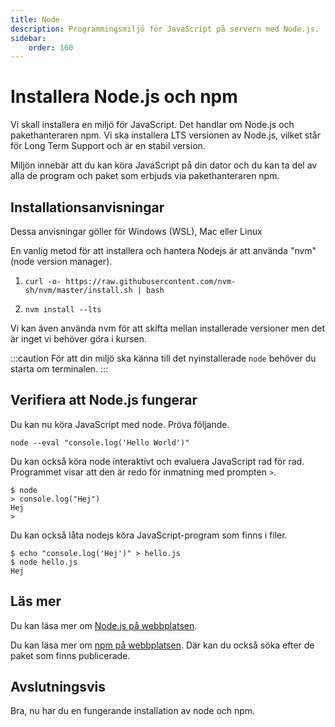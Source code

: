 ```yaml
---
title: Node 
description: Programmingsmiljö för JavaScript på servern med Node.js.
sidebar:
    order: 160
---
```



<CustomFigure
  src={nodejslogo}
  alt="Node.js Logo"
  caption="This is the Node.js logo"
  width={200}
  height={300}
/>



Installera Node.js och npm
===================================

Vi skall installera en miljö för JavaScript. Det handlar om Node.js och pakethanteraren npm. Vi ska installera LTS versionen av Node.js, vilket står för Long Term Support och är en stabil version.

Miljön innebär att du kan köra JavaScript på din dator och du kan ta del av alla de program och paket som erbjuds via pakethanteraren npm.



Installationsanvisningar
-------------------------------

Dessa anvisningar göller för Windows (WSL), Mac eller Linux

En vanlig metod för att installera och hantera Nodejs är att använda "nvm" (node version manager).
<Steps>

1. ```console title="Hämta nvm med cURL"
   curl -o- https://raw.githubusercontent.com/nvm-sh/nvm/master/install.sh | bash
   ```

   

2. ```console title="Installera senaste LTS versionen"
   nvm install --lts
   ```

</Steps>

Vi kan även använda nvm för att skifta mellan installerade versioner men det är inget vi behöver göra i kursen.

:::caution
För att din miljö ska känna till det nyinstallerade `node` behöver du starta om terminalen.
:::

Verifiera att Node.js fungerar
-------------------------------

Du kan nu köra JavaScript med node. Pröva följande.

```console title="Skriv ut 'Hello World' med node"
node --eval "console.log('Hello World')"
```

Du kan också köra node interaktivt och evaluera JavaScript rad för rad. Programmet visar att den är redo för inmatning med prompten `>`.


```console title="Starta node interaktivt"
$ node
> console.log("Hej")
Hej
>
```

Du kan också låta nodejs köra JavaScript-program som finns i filer.

```console title="Exekvera JavaScript från en fil"
$ echo "console.log('Hej')" > hello.js
$ node hello.js
Hej
```



Läs mer
-------------------------------

Du kan läsa mer om [Node.js på webbplatsen](https://nodejs.org/).

Du kan läsa mer om [npm på webbplatsen](https://www.npmjs.com/). Där kan du också söka efter de paket som finns publicerade.



Avslutningsvis
----------------------------

Bra, nu har du en fungerande installation av node och npm.